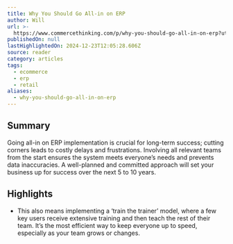 ```yaml
---
title: Why You Should Go All-in on ERP
author: Will
url: >-
  https://www.commercethinking.com/p/why-you-should-go-all-in-on-erp?utm_source=post-email-title&publication_id=1474159&post_id=150558972&utm_campaign=email-post-title&isFreemail=true&r=31t9d7&triedRedirect=true&utm_medium=email
publishedOn: null
lastHighlightedOn: 2024-12-23T12:05:28.606Z
source: reader
category: articles
tags:
  - ecommerce
  - erp
  - retail
aliases:
  - why-you-should-go-all-in-on-erp
---
```

## Summary

Going all-in on ERP implementation is crucial for long-term success; cutting corners leads to costly delays and frustrations. Involving all relevant teams from the start ensures the system meets everyone’s needs and prevents data inaccuracies. A well-planned and committed approach will set your business up for success over the next 5 to 10 years.

## Highlights
- This also means implementing a ‘train the trainer’ model, where a few key users receive extensive training and then teach the rest of their team. It’s the most efficient way to keep everyone up to speed, especially as your team grows or changes.
